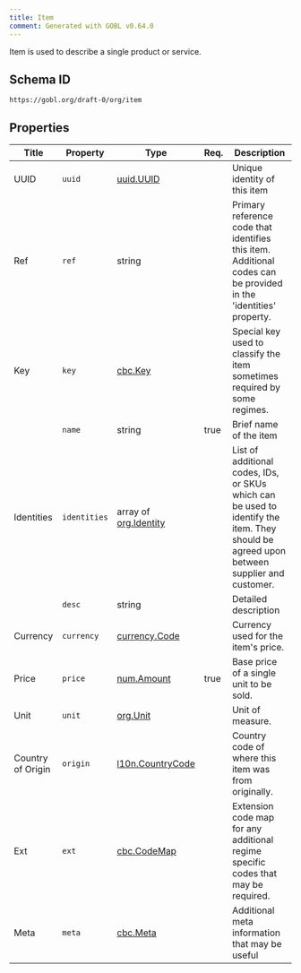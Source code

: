 ```yaml
---
title: Item
comment: Generated with GOBL v0.64.0
---
```


Item is used to describe a single product or service.

## Schema ID

`https://gobl.org/draft-0/org/item`

## Properties

| Title             | Property     | Type                                           | Req. | Description                                                                                                                              |
|-------------------|--------------|------------------------------------------------|------|------------------------------------------------------------------------------------------------------------------------------------------|
| UUID              | `uuid`       | [uuid.UUID](/draft-0/uuid/uuid)                |      | Unique identity of this item                                                                                                             |
| Ref               | `ref`        | string                                         |      | Primary reference code that identifies this item. Additional codes can be provided in the 'identities' property.                         |
| Key               | `key`        | [cbc.Key](/draft-0/cbc/key)                    |      | Special key used to classify the item sometimes required by some regimes.                                                                |
|                   | `name`       | string                                         | true | Brief name of the item                                                                                                                   |
| Identities        | `identities` | array of [org.Identity](/draft-0/org/identity) |      | List of additional codes, IDs, or SKUs which can be used to identify the item. They should be agreed upon between supplier and customer. |
|                   | `desc`       | string                                         |      | Detailed description                                                                                                                     |
| Currency          | `currency`   | [currency.Code](/draft-0/currency/code)        |      | Currency used for the item's price.                                                                                                      |
| Price             | `price`      | [num.Amount](/draft-0/num/amount)              | true | Base price of a single unit to be sold.                                                                                                  |
| Unit              | `unit`       | [org.Unit](/draft-0/org/unit)                  |      | Unit of measure.                                                                                                                         |
| Country of Origin | `origin`     | [l10n.CountryCode](/draft-0/l10n/country_code) |      | Country code of where this item was from originally.                                                                                     |
| Ext               | `ext`        | [cbc.CodeMap](/draft-0/cbc/code_map)           |      | Extension code map for any additional regime specific codes that may be required.                                                        |
| Meta              | `meta`       | [cbc.Meta](/draft-0/cbc/meta)                  |      | Additional meta information that may be useful                                                                                           |

